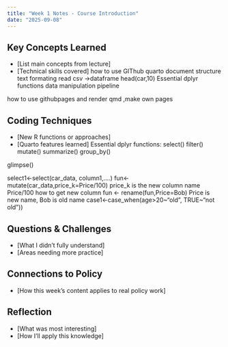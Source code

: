 ```yaml
---
title: "Week 1 Notes - Course Introduction"
date: "2025-09-08"
---
```


## Key Concepts Learned
- [List main concepts from lecture]
- [Technical skills covered]
how to use GIThub
quarto document structure
text formating
read csv ->dataframe
head(car,10)
Essential dplyr functions
data manipulation pipeline

how to use githubpages and render qmd ,make own pages

## Coding Techniques
- [New R functions or approaches]
- [Quarto features learned]
Essential dplyr functions:
  select()
  filter()
  mutate()
  summarize()
  group_by()

glimpse()

select1<-select(car_data, column1,....)
fun<-mutate(car_data,price_k=Price/100)   price_k is the new column name   Price/100 how to get new column
fun <- rename(fun,Price=Bob)   Price is new name, Bob is old name
case1<-case_when(age>20~"old", TRUE~"not old"))

## Questions & Challenges
- [What I didn't fully understand]
- [Areas needing more practice]

## Connections to Policy
- [How this week's content applies to real policy work]

## Reflection
- [What was most interesting]
- [How I'll apply this knowledge]

